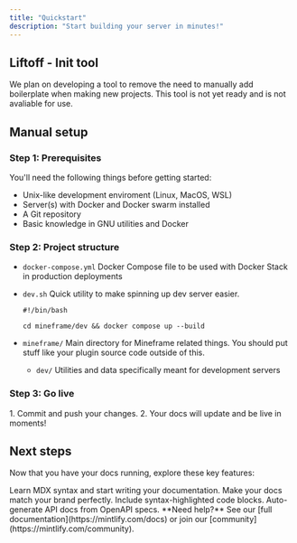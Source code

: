 ```yaml
---
title: "Quickstart"
description: "Start building your server in minutes!"
---
```


## Liftoff - Init tool

We plan on developing a tool to remove the need to manually add boilerplate when making new projects. This tool is not yet ready and is not avaliable for use.

## Manual setup

### Step 1: Prerequisites

You'll need the following things before getting started:

- Unix-like development enviroment (Linux, MacOS, WSL)
- Server(s) with Docker and Docker swarm installed
- A Git repository
- Basic knowledge in GNU utilities and Docker 

### Step 2: Project structure

- `docker-compose.yml` Docker Compose file to be used with Docker Stack in production deployments
- `dev.sh` Quick utility to make spinning up dev server easier.

  ```shellscript dev.sh expandable
  #!/bin/bash
  
  cd mineframe/dev && docker compose up --build
  ```
- `mineframe/` Main directory for Mineframe related things. You should put stuff like your plugin source code outside of this. 
  - `dev/` Utilities and data specifically meant for development servers

### Step 3: Go live

<Accordion title="Publish your docs" icon="rocket">
  1. Commit and push your changes.
  2. Your docs will update and be live in moments!
</Accordion>

## Next steps

Now that you have your docs running, explore these key features:

<CardGroup cols={2}>
  <Card title="Write Content" icon="pen-to-square" href="/essentials/markdown">
    Learn MDX syntax and start writing your documentation.
  </Card>
  <Card title="Customize style" icon="palette" href="/essentials/settings">
    Make your docs match your brand perfectly.
  </Card>
  <Card title="Add code examples" icon="square-code" href="/essentials/code">
    Include syntax-highlighted code blocks.
  </Card>
  <Card title="API documentation" icon="code" href="/api-reference/introduction">
    Auto-generate API docs from OpenAPI specs.
  </Card>
</CardGroup>

<Note>
  **Need help?** See our [full documentation](https://mintlify.com/docs) or join our [community](https://mintlify.com/community).
</Note>